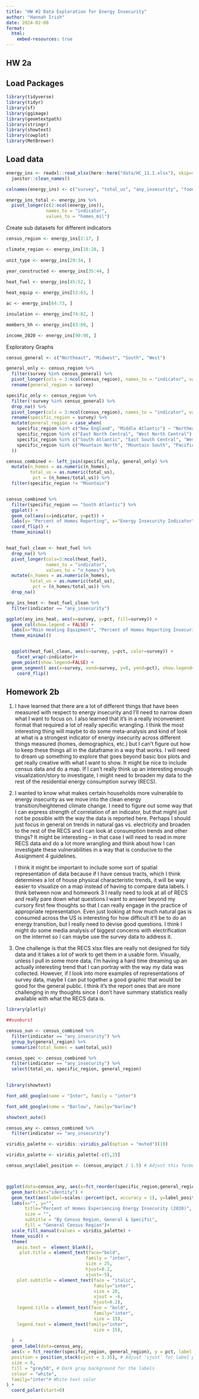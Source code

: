 ```yaml
---
title: "HW #2 Data Exploration for Energy Insecurity"
author: "Hannah Irish"
date: 2024-02-08
format:
  html:
    embed-resources: true
---
```


## HW 2a

## Load Packages

```r

library(tidyverse)
library(tidyr)
library(sf)
library(ggimage)
library(geomtextpath)
library(stringr)
library(showtext)
library(cowplot)
library(MetBrewer)
```

## Load data

```r

energy_ins <- readxl::read_xlsx(here::here("data/HC_11.1.xlsx"), skip=4) %>%
  janitor::clean_names()

colnames(energy_ins) <- c("survey", "total_us", "any_insecurity", "food_medicine", "unhealthy_temp", "disconnect_stop", "unable_heat", "unable_ac")

energy_ins_total <- energy_ins %>% 
  pivot_longer(c(2:ncol(energy_ins)), 
               names_to = "indicator",
               values_to = "homes_mil")


```

Create sub datasets for different indicators

```r

census_region <- energy_ins[2:17, ] 

climate_region <- energy_ins[18:28, ] 
 
unit_type <- energy_ins[29:34, ]
 
year_constructed <- energy_ins[35:44, ] 

heat_fuel <- energy_ins[45:52, ] 

heat_equip <- energy_ins[53:63, ] 

ac <- energy_ins[64:73, ] 

insulation <- energy_ins[74:82, ] 

members_hh <- energy_ins[83:89, ] 

income_2020 <- energy_ins[90:98, ]

```

Exploratory Graphs

```r

census_general <- c("Northeast", "Midwest", "South", "West")

general_only <- census_region %>% 
  filter(survey %in% census_general) %>% 
  pivot_longer(cols = 3:ncol(census_region), names_to = "indicator", values_to = "n_homes") %>% 
  rename(general_region = survey)

specific_only <- census_region %>% 
  filter(!survey %in% census_general) %>% 
  drop_na() %>% 
  pivot_longer(cols = 3:ncol(census_region), names_to = "indicator", values_to = "n_homes") %>% 
  rename(specific_region = survey) %>% 
  mutate(general_region = case_when(
    specific_region %in% c("New England", "Middle Atlantic") ~ "Northeast",
    specific_region %in% c("East North Central", "West North Central") ~ "Midwest",
    specific_region %in% c("South Atlantic", "East South Central", "West South Central") ~ "South",
    specific_region %in% c("Mountain North", "Mountain South", "Pacific") ~ "West"
  ))

census_combined <- left_join(specific_only, general_only) %>% 
  mutate(n_homes = as.numeric(n_homes),
         total_us = as.numeric(total_us),
          pct = (n_homes/total_us)) %>% 
  filter(specific_region != "Mountain")


census_combined %>%  
  filter(specific_region == "South Atlantic") %>% 
  ggplot() +
  geom_col(aes(x=indicator, y=pct)) +
  labs(y= "Percent of Homes Reporting", x="Energy Insecurity Indicator", title = "Homes in the South Atlantic Showing Energy Insecurity")+
  coord_flip() +
  theme_minimal()



```

```r



heat_fuel_clean <- heat_fuel %>% 
  drop_na() %>% 
  pivot_longer(cols=3:ncol(heat_fuel), 
               names_to = "indicator",
               values_to = "n_homes") %>% 
  mutate(n_homes = as.numeric(n_homes),
         total_us = as.numeric(total_us),
          pct = (n_homes/total_us)) %>% 
  drop_na()

any_ins_heat <- heat_fuel_clean %>% 
  filter(indicator == "any_insecurity")

ggplot(any_ins_heat, aes(x=survey, y=pct, fill=survey)) +
  geom_col(show.legend = FALSE) +
  labs(x="Main Heating Equipment", "Percent of Homes Reporting Insecurity", title="Percent of Home Reporting Any Energy Insecurity by Main Heating Fuel")+
  theme_minimal() 



```

```r

  ggplot(heat_fuel_clean, aes(x=survey, y=pct, color=survey)) +
    facet_wrap(~indicator)+
  geom_point(show.legend=FALSE) + 
  geom_segment( aes(x=survey, xend=survey, y=0, yend=pct), show.legend=FALSE) +
    coord_flip()
```

## Homework 2b

1.  I have learned that there are a lot of different things that have been measured with respect to energy insecurity and I'll need to narrow down what I want to focus on. I also learned that it's in a really inconvenient format that required a lot of really specific wrangling. I think the most interesting thing will maybe to do some meta-analysis and kind of look at what is a strongest indicator of energy insecurity across different things measured (homes, demographics, etc.) but I can't figure out how to keep these things all in the dataframe in a way that works. I will need to dream up something to explore that goes beyond basic box plots and get really creative with what I want to show. It might be nice to include census data and do a map. If I can't really think up an interesting enough visualization/story to investigate, I might need to broaden my data to the rest of the residential energy consumption survey (RECS).

2.  I wanted to know what makes certain households more vulnerable to energy insecurity as we move into the clean energy transition/heightened climate change. I need to figure out some way that I can express strength of correlation of an indicator, but that might just not be possible with the way the data is reported here. Perhaps I should just focus in general on trends in natural gas vs. electricity and broaden to the rest of the RECS and I can look at consumption trends and other things? It might be interesting -- in that case I will need to read in more RECS data and do a lot more wrangling and think about how I can investigate these vulnerabilities in a way that is conducive to the Assignment 4 guidelines.

    I think it might be important to include some sort of spatial representation of data because if I have census tracts, which I think determines a lot of house physical characteristic trends, it will be way easier to visualize on a map instead of having to compare data labels. I think between now and homework 3 I really need to look at all of RECS and really pare down what questions I want to answer beyond my cursory first few thoughts so that I can really engage in the practice of appropriate representation. Even just looking at how much natural gas is consumed across the US is interesting for how difficult it'll be to do an energy transition, but I really need to devise good questions. I think I might do some media analysis of biggest concerns with electrification on the internet so I can maybe use the survey data to address it.

3.  One challenge is that the RECS xlsx files are really not designed for tidy data and it takes a lot of work to get them in a usable form. Visually, unless I pull in some more data, I'm having a hard time dreaming up an actually interesting trend that I can portray with the way my data was collected. However, if I look into more examples of representations of survey data, maybe I can put together a good graphic that would be good for the general public. I think it's the report ones that are more challenging in my thoughts since I don't have summary statistics really available with what the RECS data is.

```r

library(plotly)

##sunburst

census_sun <- census_combined %>% 
  filter(indicator == "any_insecurity") %>% 
  group_by(general_region) %>% 
  summarize(total_homes = sum(total_us)) 

census_spec <- census_combined %>% 
  filter(indicator == "any_insecurity") %>% 
  select(total_us, specific_region, general_region)
  
```

```r
library(showtext)

font_add_google(name = "Inter", family = "inter")

font_add_google(name = "Barlow", family="barlow")

showtext_auto()

census_any <- census_combined %>% 
  filter(indicator == "any_insecurity") 

viridis_palette <- viridis::viridis_pal(option = "muted")(10)

viridis_palette <- viridis_palette[-c(5,2)]

census_any$label_position <- (census_any$pct / 1.5) # Adjust this formula based on your specific needs



ggplot(data=census_any, aes(x=fct_reorder(specific_region,general_region), y=pct, fill=general_region))+
  geom_bar(stat="identity") +
  geom_text(aes(label=scales::percent(pct, accuracy = 1), y=label_position), size = 6, color="white", face= "bold")+
  labs(x="", y="", 
       title="Percent of Homes Experiencing Energy Insecurity (2020)",
       size = "",
       subtitle = "By Census Region, General & Specific",
       fill = "General Census Region")+
  scale_fill_manual(values = viridis_palette) +
  theme_void() +
  theme(
    axis.text =  element_blank(),
     plot.title = element_text(face="bold",
                              family = "inter",
                              size = 25, 
                              hjust=0.2,
                              vjust=-5),
    plot.subtitle = element_text(face = "italic",
                                 family="inter",
                                 size = 20,
                                 vjust = -6,
                                 hjust=0.2),
    legend.title = element_text(face = "bold",
                                 family="inter",
                                 size = 15),
    legend.text = element_text(family="inter",
                                 size = 15),
  
  )  +
  geom_label(data=census_any,
  aes(x = fct_reorder(specific_region, general_region), y = pct, label = specific_region),
  position = position_stack(vjust = 1.35), # Adjust 'vjust' for label positioning
  size = 6,
  fill = "grey50", # Dark gray background for the labels
  colour = "white",
  family="inter"# White text color
) +
  coord_polar(start=0)


```
